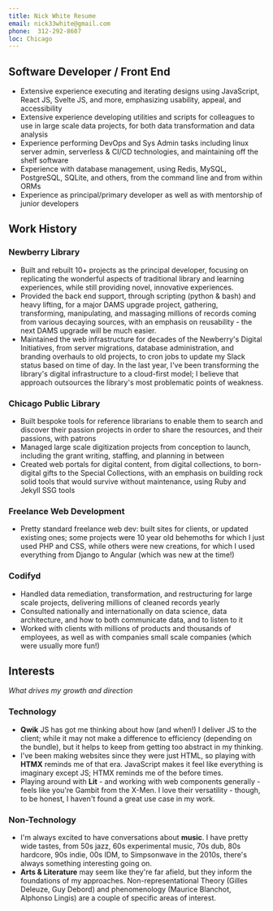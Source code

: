```yaml
--- 
title: Nick White Resume
email: nick33white@gmail.com
phone:  312-292-8607
loc: Chicago
---
```


## Software Developer / Front End 

- Extensive experience executing and iterating designs using JavaScript, React JS, Svelte JS, and more, emphasizing usability, appeal, and accessibility 
- Extensive experience developing utilities and scripts for colleagues to use in large scale data projects, for both data transformation and data analysis
- Experience performing DevOps and Sys Admin tasks including linux server admin, serverless & CI/CD technologies, and maintaining off the shelf software
- Experience with database management, using Redis, MySQL, PostgreSQL, SQLite, and others, from the command line and from within ORMs
- Experience as principal/primary developer as well as with mentorship of junior developers

## Work History

### Newberry Library

- Built and rebuilt 10+ projects as the principal developer, focusing on replicating the wonderful aspects of traditional library and learning experiences, while still providing novel, innovative experiences.
- Provided the back end support, through scripting (python & bash) and heavy lifting, for a major DAMS upgrade project, gathering, transforming, manipulating, and massaging millions of records coming from various decaying sources, with an emphasis on reusability - the next DAMS upgrade will be much easier.
- Maintained the web infrastructure for decades of the Newberry's Digital Initiatives, from server migrations, database administration, and branding overhauls to old projects, to cron jobs to update my Slack status based on time of day.  In the last year, I've been transforming the library's digital infrastructure to a cloud-first model; I believe that approach outsources the library's most problematic points of weakness.

### Chicago Public Library 

- Built bespoke tools for reference librarians to enable them to search and discover their passion projects in order to share the resources, and their passions, with patrons
- Managed large scale digitization projects from conception to launch, including the grant writing, staffing, and planning in between
- Created web portals for digital content, from digital collections, to born-digital gifts to the Special Collections, with an emphasis on building rock solid tools that would survive without maintenance, using Ruby and Jekyll SSG tools

### Freelance Web Development

- Pretty standard freelance web dev: built sites for clients, or updated existing ones; some projects were 10 year old behemoths for which I just used PHP and CSS, while others were new creations, for which I used everything from Django to Angular (which was new at the time!) 

### Codifyd

- Handled data remediation, transformation, and restructuring for large scale projects, delivering millions of cleaned records yearly
- Consulted nationally and internationally on data science, data architecture, and how to both communicate data, and to listen to it
- Worked with clients with millions of products and thousands of employees, as well as with companies small scale companies (which were usually more fun!)

## Interests
*What drives my growth and direction*

### Technology
- **Qwik** JS has got me thinking about how (and when!) I deliver JS to the client; while it may not make a difference to efficiency (depending on the bundle), but it helps to keep from getting too abstract in my thinking.
- I've been making websites since they were just HTML, so playing with **HTMX** reminds me of that era.  JavaScript makes it feel like everything is imaginary except JS; HTMX reminds me of the before times.
- Playing around with **Lit** - and working with web components generally - feels like you're Gambit from the X-Men.  I love their versatility - though, to be honest, I haven't found a great use case in my work.

### Non-Technology
- I'm always excited to have conversations about **music**.  I have pretty wide tastes, from 50s jazz, 60s experimental music, 70s dub, 80s hardcore, 90s indie, 00s IDM, to Simpsonwave in the 2010s, there's always something interesting going on.
- **Arts & Literature** may seem like they're far afield, but they inform the foundations of my approaches.  Non-representational Theory (Gilles Deleuze, Guy Debord) and phenomenology (Maurice Blanchot, Alphonso Lingis) are a couple of specific areas of interest.
